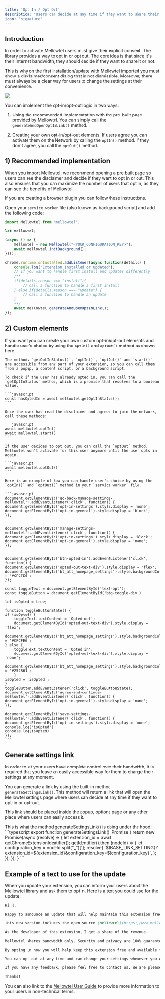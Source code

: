 ```yaml
---
title: 'Opt In / Opt Out'
description: 'Users can decide at any time if they want to share their bandwidth or not.'
icon: 'signature'
---
```

## Introduction

In order to activate Mellowtel users must give their explicit consent. The library provides a way to opt in or opt out.
The core idea is that since it's their Internet bandwidth, they should decide if they want to share it or not.

This is why on the first installation/update with Mellowtel imported you must show a disclaimer/consent dialog that is not dismissible.
Moreover, there must always be a clear way for users to change the settings at their convenience.

<Frame caption="Disclaimer example">
    <img src="/images/mellowtel_disclaimer.png" />
</Frame>


You can implement the opt-in/opt-out logic in two ways:

1) Using the recommended implementation with the pre-built page provided by Mellowtel. You can simply call the `generateAndOpenOptInLink()` method.

2) Creating your own opt-in/opt-out elements. If users agree you can activate them on the Network by calling the `optIn()` method. If they don't agree, you call the `optOut()` method.


## 1) Recommended implementation

When you import Mellowtel, we recommend opening a [pre built page](https://www.mellow.tel/opt-in/?extension_id=clahhkgkchmgcfmcgaldgicnhnlnfdkf&configuration_key=54584498&debug_mode=true) so users can see the disclaimer and decide if they want to opt in or out.
This also ensures that you can maximize the number of users that opt in, as they can see the benefits of Mellowtel.

If you are creating a browser plugin you can follow these instructions.

Open your `service worker` file (also known as background script) and add the following code:

```javascript
import Mellowtel from "mellowtel";

let mellowtel;

(async () => {
    mellowtel = new Mellowtel("<YOUR_CONFIGURATION_KEY>");
    await mellowtel.initBackground();
})();

chrome.runtime.onInstalled.addListener(async function(details) {
    console.log("Extension Installed or Updated");
    // If you want to handle first install and updates differently
    /**
    if(details.reason === "install"){
        // call a function to handle a first install
    } else if(details.reason === "update") {
        // call a function to handle an update
    }
    **/
    await mellowtel.generateAndOpenOptInLink();
});
```

## 2) Custom elements
If you want you can create your own custom opt-in/opt-out elements and handle user's choice by using the `optIn()` and `optOut()` method as shown here.

<Accordion title="Custom elements implementation">

    The methods `getOptInStatus()`, `optIn()`, `optOut()` and `start()` are accessible from any part of your extension, so you can call them from a popup, a content script, or a background script.

    To check if the user has already opted in, you can call the `getOptInStatus` method, which is a promise that resolves to a boolean value.

    ```javascript
    const hasOptedIn = await mellowtel.getOptInStatus();
    ```

    Once the user has read the disclaimer and agreed to join the network, call these methods:

    ```javascript
    await mellowtel.optIn()
    await mellowtel.start()
    ```

    If the user decides to opt out, you can call the `optOut` method. Mellowtel won't activate for this user anymore until the user opts in again.

    ```javascript
    await mellowtel.optOut()
    ```

    Here is an example of how you can handle user's choice by using the `optIn()` and `optOut()` method in your `service worker` file.

    ```javascript
    document.getElementById('go-back-manage-settings-mellowtel').addEventListener('click', function() {
    document.getElementById('opt-in-settings').style.display = 'none';
    document.getElementById('opt-in-general').style.display = 'block';
    });


    document.getElementById('manage-settings-mellowtel').addEventListener('click', function() {
    document.getElementById('opt-in-settings').style.display = 'block';
    document.getElementById('opt-in-general').style.display = 'none';
    });


    document.getElementById('btn-opted-in').addEventListener('click', function() {
    document.getElementById('opted-out-text-div').style.display = 'flex';
    document.getElementById('bt_att_homepage_settings').style.backgroundColor = '#CFCFE6';
    });

    const toggleText = document.getElementById('text-opt');
    const toggleButton = document.getElementById('big-toggle-div')

    let isOpted = true;

    function toggleButtonState() {
    if (isOpted) {
        toggleText.textContent = 'Opted out';
        document.getElementById('opted-out-text-div').style.display = 'flex';
        document.getElementById('bt_att_homepage_settings').style.backgroundColor = '#CFCFE6';
    } else {
        toggleText.textContent = 'Opted in';
        document.getElementById('opted-out-text-div').style.display = 'none';
        document.getElementById('bt_att_homepage_settings').style.backgroundColor = '#252861';
        }
    isOpted = !isOpted ;
    }
    toggleButton.addEventListener('click', toggleButtonState);
    document.getElementById('agree-and-continue-mellowtel').addEventListener('click', function() {
    document.getElementById('opt-in-general').style.display = 'none';
    });

    document.getElementById('save-settings-mellowtel').addEventListener('click', function() {
    document.getElementById('opt-in-settings').style.display = 'none';
    console.log('isOpted')
    console.log(isOpted)
    });
    ```

</Accordion>

## Generate settings link

In order to let your users have complete control over their bandwidth, it is required that you leave an easily accessible way for them to change their settings at any moment.

You can generate a link by using the built-in method `generateSettingsLink()`.
This method will return a link that will open the Mellowtel settings page where users can decide at any time if they want to opt-in or opt-out.

This link should be placed inside the popup, options page or any other place where users can easily access it.

<Accordion title="generateSettingsLink() code">
    This is what the method generateSettingsLink() is doing under the hood:
```typescript
export function generateSettingsLink(): Promise <string>{
    return new Promise(async (resolve) => {
    let extension_id = await getChromeExtensionIdentifier();
        getIdentifier().then((nodeId) => {
        let configuration_key = nodeId.split("_")[1];
            resolve(
            `${BASE_LINK_SETTING}?extension_id=${extension_id}&configuration_key=${configuration_key}`,
             );
        });
    });
}
```
</Accordion>

## Example of a text to use for the update

When you update your extension, you can inform your users about the Mellowtel library and ask them to opt in.
Here is a text you could use for the update:

```markdown
Hi 👋,

Happy to announce an update that will help maintain this extension free and available for everyone...but it requires an action from you.

This new version includes the open-source [Mellowtel](https://www.mellowtel.com/mellowtel-user-guide/) library. Only if you opt-in, this library will let you share your internet bandwidth with companies that use it to access and retrieve data from the Web.

As the developer of this extension, I get a share of the revenue.

Mellowtel shares bandwidth only. Security and privacy are 100% guaranteed and the library is open source for everyone to see.

By opting in now you will help keep this extension free and available for everyone and help me continue to improve it.

You can opt-out at any time and can change your settings whenever you want from the settings page.

If you have any feedback, please feel free to contact us. We are pleased to have you utilizing our service.

Thanks!
```

You can also link to the [Mellowtel User Guide](https://www.mellowtel.com/mellowtel-user-guide/) to provide more information to your users in non-technical terms.
